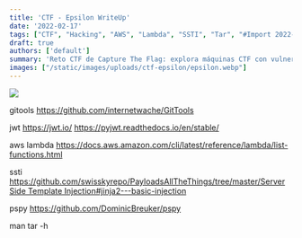 ```yaml
---
title: 'CTF - Epsilon WriteUp'
date: '2022-02-17'
tags: ["CTF", "Hacking", "AWS", "Lambda", "SSTI", "Tar", "#Import 2022-12-20 21:06"]
draft: true
authors: ['default']
summary: 'Reto CTF de Capture The Flag: explora máquinas CTF con vulnerabilidades como GitTools, JWT, AWS Lambda, SSTI y pspy. Aprende más sobre ellos con las referencias proporcionadas.'
images: ["/static/images/uploads/ctf-epsilon/epsilon.webp"]
---
```


![](/static/images/uploads/ctf-epsilon/epsilon.webp)

gitools https://github.com/internetwache/GitTools

jwt https://jwt.io/ https://pyjwt.readthedocs.io/en/stable/

aws lambda https://docs.aws.amazon.com/cli/latest/reference/lambda/list-functions.html

ssti [https://github.com/swisskyrepo/PayloadsAllTheThings/tree/master/Server Side Template Injection#jinja2---basic-injection](https://github.com/swisskyrepo/PayloadsAllTheThings/tree/master/Server%20Side%20Template%20Injection#jinja2---basic-injection)

pspy https://github.com/DominicBreuker/pspy

man tar -h

